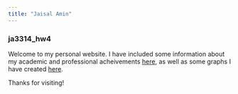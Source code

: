 ```yaml
---
title: "Jaisal Amin"
---
```


### ja3314_hw4

Welcome to my personal website. I have included some information about my academic and professional acheivements [here](about.html), as well as some graphs I have created [here](./flexdash/flexdashboard.html).

Thanks for visiting!


